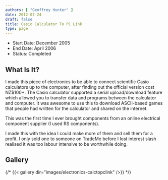 ```yaml
---
authors: [ "Geoffrey Hunter" ]
date: 2012-07-24
draft: false
title: Casio Calculator To PC Link
type: page
---
```



* Start Date: December 2005
* End Date: April 2006
* Status: Completed

## What Is It?

I made this piece of electronics to be able to connect scientific Casio calculators up to the computer, after finding out the official version cost NZ$100+. The Casio calculator supported a serial upload/download feature which allowed you to transfer data and programs between the calculator and computer. It was awesome to use this to download ASCII-based games that people had written for the calculator and shared on the internet.

This was the first time I ever brought components from an online electrical component supplier (I used RS components).

I made this with the idea I could make more of them and sell them for a profit. I only sold one to someone on TradeMe before I lost interest slash realised it was too labour intensive to be worthwhile doing.

## Gallery

{/* {{< gallery dir="images/electronics-calctopclink" />}} */}
